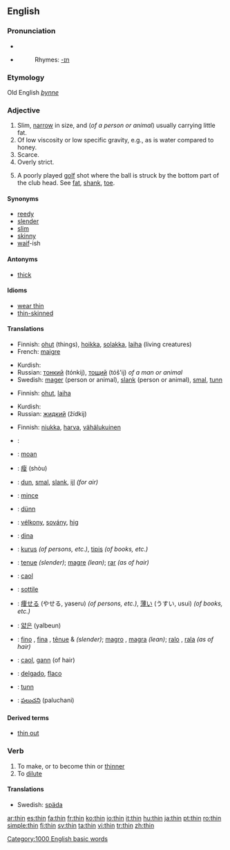==English==

===Pronunciation===
*{{IPA|/'θɪn/}}
*{{audio|en-us-thin.ogg|Audio (US)}}
*:Rhymes: [[Rhymes:English:-ɪn|-ɪn]]

===Etymology===
Old English ''[[þynne]]''

===Adjective===
{{en-adj|thinner|thinnest}}

# Slim, [[narrow]] in size, and (''of a person or animal'') usually carrying little fat.
# Of low viscosity or low specific gravity, e.g., as is water compared to honey.
# Scarce.
# Overly strict.
# {{sports}} A poorly played [[golf]] shot where the ball is struck by the bottom part of the club head. See [[fat]], [[shank]], [[toe]].

====Synonyms====
*[[reedy]]
*[[slender]]
*[[slim]]
*[[skinny]]
*[[waif]]-ish

====Antonyms====
*[[thick]]

====Idioms====
*[[wear thin]]
*[[thin-skinned]]

====Translations====
{{trans-top|slim, narrow in size}}
*Finnish: [[ohut]] (things), [[hoikka]], [[solakka]], [[laiha]] (living creatures)
*French: [[maigre]]
{{trans-mid}}
*Kurdish: {{KUchar|[[باریک]]}}
*Russian: [[тонкий]] (tónkij), [[тощий]] (tóš'ij) ''of a man or animal''
*Swedish: [[mager]] (person or animal), [[slank]] (person or animal), [[smal]], [[tunn]]
{{trans-bottom}}

{{trans-top|of low viscosity or low specific gravity}}
*Finnish: [[ohut]], [[laiha]]
{{trans-mid}}
*Kurdish: {{KUchar|[[شل]]}}
*Russian: [[жидкий]] (žídkij)
{{trans-bottom}}

{{trans-top|scarce}}
*Finnish: [[niukka]], [[harva]], [[vähälukuinen]]
{{trans-bottom}}

{{trans-top|overly strict}}
{{trans-bottom}}

{{checktrans}}
{{trans-top|translations to be checked}}
*{{ttbc|Arabic}}: {{ARchar|[[رقيق]]}} {{unicode|(raqíeq)}}
*{{ttbc|Breton}}: [[moan#Breton|moan]]
*{{ttbc|Chinese}}: [[瘦]] (shòu)
*{{ttbc|Dutch}}: [[dun]], [[smal]], [[slank]], [[ijl]] ''(for air)''
*{{ttbc|French}}: [[mince]]
*{{ttbc|German}}: [[dünn]]
*{{ttbc|Hungarian}}: [[vélkony]], [[sovány]], [[hig#Hungarian|hig]]
*{{ttbc|Ido}}: [[dina]]
*{{ttbc|Indonesian}}: [[kurus]] ''(of persons, etc.)'', [[tipis]] ''(of books, etc.)''
*{{ttbc|Interlingua}}: [[tenue]] ''(slender)''; [[magre]] ''(lean)''; [[rar]] ''(as of hair)''
*{{ttbc|Irish}}: [[caol]]
*{{ttbc|Italian}}: [[sottile]]
*{{ttbc|Japanese}}: [[痩せる]] (やせる, yaseru) ''(of persons, etc.)'', [[薄い]] (うすい, usui) ''(of books, etc.)''
*{{ttbc|Korean}}: [[얇은]] (yalbeun)
*{{ttbc|Portuguese}}: [[fino]] {{m}}, [[fina]] {{f}}, [[tênue]] {{m}} & {{f}} ''(slender)''; [[magro]] {{m}}, [[magra]] {{f}} ''(lean)''; [[ralo]] {{m}}, [[rala]] {{f}} ''(as of hair)''
*{{ttbc|Scottish Gaelic}}: [[caol]], [[gann]] (of hair)
*{{ttbc|Spanish}}: [[delgado]], [[flaco]]
*{{ttbc|Swedish}}: [[tunn]]
*{{ttbc|Telugu}}: [[పలుచని]] (paluchani)
{{trans-bottom}}

====Derived terms====
*[[thin out]]

===Verb===
{{en-verb|thins|thinning|thinned}}

# To make, or to become thin or [[thinner]]
# To [[dilute]]

====Translations====
{{trans-top|make thinner}}
{{trans-mid}}
{{trans-bottom}}
{{trans-top|dilute}}
{{trans-mid}}
*Swedish: [[späda]]
{{trans-bottom}}

[[Category:1000 English basic words]]

[[ar:thin]]
[[es:thin]]
[[fa:thin]]
[[fr:thin]]
[[ko:thin]]
[[io:thin]]
[[it:thin]]
[[hu:thin]]
[[ja:thin]]
[[pt:thin]]
[[ro:thin]]
[[simple:thin]]
[[fi:thin]]
[[sv:thin]]
[[ta:thin]]
[[vi:thin]]
[[tr:thin]]
[[zh:thin]]